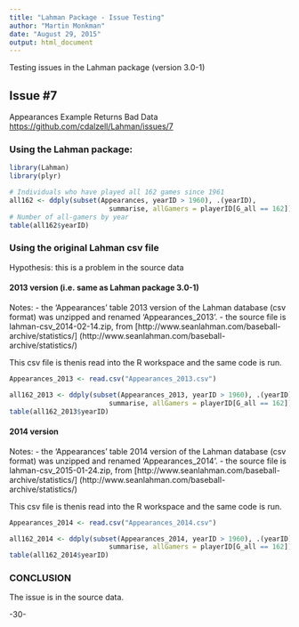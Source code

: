 ```yaml
---
title: "Lahman Package - Issue Testing"
author: "Martin Monkman"
date: "August 29, 2015"
output: html_document
---
```


Testing issues in the Lahman package (version 3.0-1)


## Issue #7
Appearances Example Returns Bad Data 
[https://github.com/cdalzell/Lahman/issues/7](https://github.com/cdalzell/Lahman/issues/7)

### Using the Lahman package:

```r
library(Lahman)
library(plyr)

# Individuals who have played all 162 games since 1961
all162 <- ddply(subset(Appearances, yearID > 1960), .(yearID),
                         summarise, allGamers = playerID[G_all == 162])
# Number of all-gamers by year
table(all162$yearID)

```

### Using the original Lahman csv file

Hypothesis: this is a problem in the source data

#### 2013 version (i.e. same as Lahman package 3.0-1)

Notes: 
- the 'Appearances' table 2013 version of the Lahman database (csv format) was unzipped and renamed 'Appearances_2013'.
- the source file is lahman-csv_2014-02-14.zip, from [http://www.seanlahman.com/baseball-archive/statistics/] (http://www.seanlahman.com/baseball-archive/statistics/)

This csv file is thenis read into the R workspace and the same code is run.

```r
Appearances_2013 <- read.csv("Appearances_2013.csv")

all162_2013 <- ddply(subset(Appearances_2013, yearID > 1960), .(yearID),
                         summarise, allGamers = playerID[G_all == 162])
table(all162_2013$yearID)
```

#### 2014 version

Notes: 
- the 'Appearances' table 2014 version of the Lahman database (csv format) was unzipped and renamed 'Appearances_2014'.
- the source file is lahman-csv_2015-01-24.zip, from [http://www.seanlahman.com/baseball-archive/statistics/] (http://www.seanlahman.com/baseball-archive/statistics/)

This csv file is thenis read into the R workspace and the same code is run.

```r
Appearances_2014 <- read.csv("Appearances_2014.csv")

all162_2014 <- ddply(subset(Appearances_2014, yearID > 1960), .(yearID),
                         summarise, allGamers = playerID[G_all == 162])
table(all162_2014$yearID)
```

### CONCLUSION

The issue is in the source data.

-30-